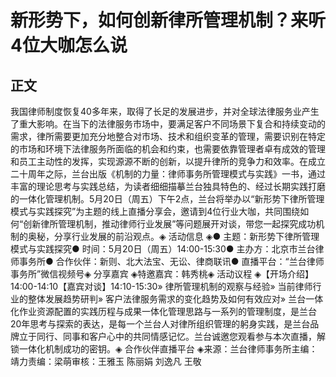 # 新形势下，如何创新律所管理机制？来听4位大咖怎么说
## 正文
我国律师制度恢复40多年来，取得了长足的发展进步，并对全球法律服务业产生了重大影响。在当下的法律服务市场中，要满足客户不同场景下复合和持续变动的需求，律所需要更加充分地整合对市场、技术和组织变革的管理，需要识别在特定的市场和环境下法律服务所面临的机会和约束，也需要依靠管理者卓有成效的管理和员工主动性的发挥，实现源源不断的创新，以提升律所的竞争力和效率。在成立二十周年之际，兰台出版《机制的力量：律师事务所管理模式与实践》一书，通过丰富的理论思考与实践总结，为读者细细描摹兰台独具特色的、经过长期实践打磨的一体化管理机制。5月20日（周五）下午2点，兰台将举办以“新形势下律所管理模式与实践探究”为主题的线上直播分享会，邀请到4位行业大咖，共同围绕如何“创新律所管理机制，推动律师行业发展”等问题展开对谈，带您一起探究成功机制的奥秘，分享行业发展的前沿观点。◈ 活动信息 ◈● 主题：新形势下律所管理模式与实践探究● 时间：5月20日（周五）14:00-15:30● 主办方：北京市兰台律师事务所● 合作伙伴：新则、北大法宝、无讼、律商联讯● 直播平台：“兰台律师事务所”微信视频号◈ 分享嘉宾 ◈特邀嘉宾：韩秀桃◈ 活动议程 ◈【开场介绍】14:00-14:10【嘉宾对谈】14:10-15:30» 律所管理机制的观察与经验» 当前律师行业的整体发展趋势研判» 客户法律服务需求的变化趋势及如何有效应对» 兰台一体化作业资源配置的实践历程与成果一体化管理思路与一系列的管理制度，是兰台20年思考与探索的表达，是每一个兰台人对律所组织管理的躬身实践，是兰台品牌立于同行、同事和客户心中的共同情感记忆。兰台诚邀您观看参与本次直播，解锁一体化机制成功的密钥。◈ 合作伙伴直播平台 ◈来源：兰台律师事务所主编：靖力责编：梁萌审核：王雅玉 陈丽娟 刘逸凡 王敬